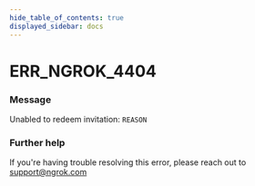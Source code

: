```yaml
---
hide_table_of_contents: true
displayed_sidebar: docs
---
```



# ERR_NGROK_4404

### Message
Unabled to redeem invitation: `REASON`

<ErrorDetails error='err_ngrok_4404' />


### Further help
If you're having trouble resolving this error, please reach out to [support@ngrok.com](mailto:support@ngrok.com?subject=Help%20with%20ERR_NGROK_4404)

